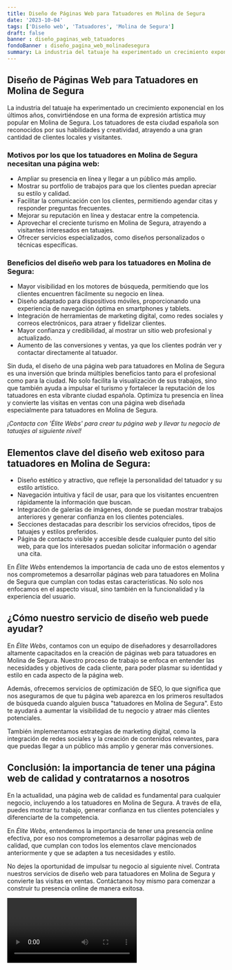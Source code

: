 ```yaml
---
title: Diseño de Páginas Web para Tatuadores en Molina de Segura
date: '2023-10-04'
tags: ['Diseño web', 'Tatuadores', 'Molina de Segura']
draft: false
banner : diseño_paginas_web_tatuadores
fondoBanner : diseño_pagina_web_molinadesegura
summary: La industria del tatuaje ha experimentado un crecimiento exponencial en los últimos años, convirtiéndose en una forma de expresión artística muy popular en Molina de Segura. Los tatuadores de esta ciudad española son reconocidos por sus habilidades y creatividad, atrayendo a una gran cantidad de clientes locales y visitantes.
---
```


## Diseño de Páginas Web para Tatuadores en Molina de Segura

La industria del tatuaje ha experimentado un crecimiento exponencial en los últimos años, convirtiéndose en una forma de expresión artística muy popular en Molina de Segura. Los tatuadores de esta ciudad española son reconocidos por sus habilidades y creatividad, atrayendo a una gran cantidad de clientes locales y visitantes.

### Motivos por los que los tatuadores en Molina de Segura necesitan una página web:

- Ampliar su presencia en línea y llegar a un público más amplio.
- Mostrar su portfolio de trabajos para que los clientes puedan apreciar su estilo y calidad.
- Facilitar la comunicación con los clientes, permitiendo agendar citas y responder preguntas frecuentes.
- Mejorar su reputación en línea y destacar entre la competencia.
- Aprovechar el creciente turismo en Molina de Segura, atrayendo a visitantes interesados en tatuajes.
- Ofrecer servicios especializados, como diseños personalizados o técnicas específicas.

### Beneficios del diseño web para los tatuadores en Molina de Segura:

- Mayor visibilidad en los motores de búsqueda, permitiendo que los clientes encuentren fácilmente su negocio en línea.
- Diseño adaptado para dispositivos móviles, proporcionando una experiencia de navegación óptima en smartphones y tablets.
- Integración de herramientas de marketing digital, como redes sociales y correos electrónicos, para atraer y fidelizar clientes.
- Mayor confianza y credibilidad, al mostrar un sitio web profesional y actualizado.
- Aumento de las conversiones y ventas, ya que los clientes podrán ver y contactar directamente al tatuador.

Sin duda, el diseño de una página web para tatuadores en Molina de Segura es una inversión que brinda múltiples beneficios tanto para el profesional como para la ciudad. No solo facilita la visualización de sus trabajos, sino que también ayuda a impulsar el turismo y fortalecer la reputación de los tatuadores en esta vibrante ciudad española. Optimiza tu presencia en línea y convierte las visitas en ventas con una página web diseñada especialmente para tatuadores en Molina de Segura.

*¡Contacta con 'Élite Webs' para crear tu página web y llevar tu negocio de tatuajes al siguiente nivel!*

<GifSeo />

<Cta />

## Elementos clave del diseño web exitoso para tatuadores en Molina de Segura:

- Diseño estético y atractivo, que refleje la personalidad del tatuador y su estilo artístico.
- Navegación intuitiva y fácil de usar, para que los visitantes encuentren rápidamente la información que buscan.
- Integración de galerías de imágenes, donde se puedan mostrar trabajos anteriores y generar confianza en los clientes potenciales.
- Secciones destacadas para describir los servicios ofrecidos, tipos de tatuajes y estilos preferidos.
- Página de contacto visible y accesible desde cualquier punto del sitio web, para que los interesados puedan solicitar información o agendar una cita.

En *Élite Webs* entendemos la importancia de cada uno de estos elementos y nos comprometemos a desarrollar páginas web para tatuadores en Molina de Segura que cumplan con todas estas características. No solo nos enfocamos en el aspecto visual, sino también en la funcionalidad y la experiencia del usuario.

## ¿Cómo nuestro servicio de diseño web puede ayudar?

En *Élite Webs*, contamos con un equipo de diseñadores y desarrolladores altamente capacitados en la creación de páginas web para tatuadores en Molina de Segura. Nuestro proceso de trabajo se enfoca en entender las necesidades y objetivos de cada cliente, para poder plasmar su identidad y estilo en cada aspecto de la página web.

Además, ofrecemos servicios de optimización de SEO, lo que significa que nos aseguramos de que tu página web aparezca en los primeros resultados de búsqueda cuando alguien busca "tatuadores en Molina de Segura". Esto te ayudará a aumentar la visibilidad de tu negocio y atraer más clientes potenciales.

También implementamos estrategias de marketing digital, como la integración de redes sociales y la creación de contenidos relevantes, para que puedas llegar a un público más amplio y generar más conversiones.

## Conclusión: la importancia de tener una página web de calidad y contratarnos a nosotros

En la actualidad, una página web de calidad es fundamental para cualquier negocio, incluyendo a los tatuadores en Molina de Segura. A través de ella, puedes mostrar tu trabajo, generar confianza en tus clientes potenciales y diferenciarte de la competencia.

En *Élite Webs*, entendemos la importancia de tener una presencia online efectiva, por eso nos comprometemos a desarrollar páginas web de calidad, que cumplan con todos los elementos clave mencionados anteriormente y que se adapten a tus necesidades y estilo.

No dejes la oportunidad de impulsar tu negocio al siguiente nivel. Contrata nuestros servicios de diseño web para tatuadores en Molina de Segura y convierte las visitas en ventas. Contáctanos hoy mismo para comenzar a construir tu presencia online de manera exitosa.

<Video />

<CtaBot job='Tatuadores' city='Molina de Segura'/>

<Gmaps query='Molina de Segura+españa+maps' />